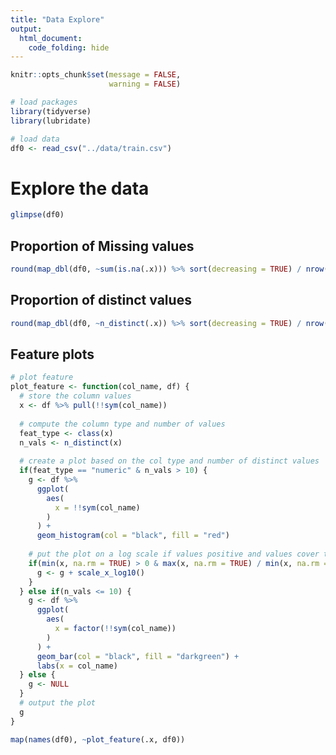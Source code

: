 ```yaml
---
title: "Data Explore"
output:
  html_document:
    code_folding: hide
---
```


```r
knitr::opts_chunk$set(message = FALSE,
                      warning = FALSE)
```

```r
# load packages
library(tidyverse)
library(lubridate)
```

```r
# load data
df0 <- read_csv("../data/train.csv")
```

# Explore the data

```r
glimpse(df0)
```

## Proportion of Missing values

```r
round(map_dbl(df0, ~sum(is.na(.x))) %>% sort(decreasing = TRUE) / nrow(df0), 3)
```

## Proportion of distinct values

```r
round(map_dbl(df0, ~n_distinct(.x)) %>% sort(decreasing = TRUE) / nrow(df0), 3)
```

## Feature plots

```r
# plot feature
plot_feature <- function(col_name, df) {
  # store the column values
  x <- df %>% pull(!!sym(col_name))
  
  # compute the column type and number of values
  feat_type <- class(x)
  n_vals <- n_distinct(x)
  
  # create a plot based on the col type and number of distinct values
  if(feat_type == "numeric" & n_vals > 10) {
    g <- df %>%
      ggplot(
        aes(
          x = !!sym(col_name)
        )
      ) +
      geom_histogram(col = "black", fill = "red")
    
    # put the plot on a log scale if values positive and values cover two or more orders of mag
    if(min(x, na.rm = TRUE) > 0 & max(x, na.rm = TRUE) / min(x, na.rm = TRUE) > 1e2) {
      g <- g + scale_x_log10()
    }
  } else if(n_vals <= 10) {
    g <- df %>%
      ggplot(
        aes(
          x = factor(!!sym(col_name))
        )
      ) +
      geom_bar(col = "black", fill = "darkgreen") +
      labs(x = col_name)
  } else {
    g <- NULL
  }
  # output the plot
  g
}
```

```r
map(names(df0), ~plot_feature(.x, df0))
```




